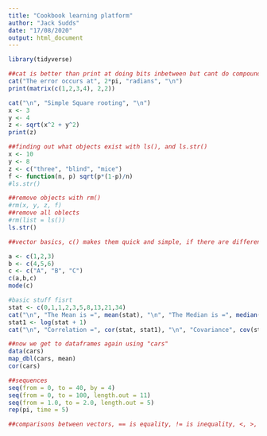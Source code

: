 ```yaml
---
title: "Cookbook learning platform"
author: "Jack Sudds"
date: "17/08/2020"
output: html_document
---
```

```r
library(tidyverse)

```

```r
##cat is better than print at doing bits inbetween but cant do compound functions like lists and matrices 
cat("The error occurs at", 2*pi, "radians", "\n")
print(matrix(c(1,2,3,4), 2,2))

cat("\n", "Simple Square rooting", "\n")
x <- 3
y <- 4
z <- sqrt(x^2 + y^2)
print(z)

##finding out what objects exist with ls(), and ls.str()
x <- 10
y <- 8
z <- c("three", "blind", "mice")
f <- function(n, p) sqrt(p*(1-p)/n)
#ls.str()

##remove objects with rm()
#rm(x, y, z, f)
##remove all oblects
#rm(list = ls())
ls.str()

##vector basics, c() makes them quick and simple, if there are different types then it accomodates by conversion, the mode() funtion can tell you what type sth is

a <- c(1,2,3)
b <- c(4,5,6)
c <- c("A", "B", "C")
c(a,b,c)
mode(c)
```

```r
#basic stuff fisrt
stat <- c(0,1,1,2,3,5,8,13,21,34)
cat("\n", "The Mean is =", mean(stat), "\n", "The Median is =", median(stat), "\n", "The Standard Deviaton is =", sd(stat), "\n", "The Variance is =", var(stat))
stat1 <- log(stat + 1)
cat("\n", "Correlation =", cor(stat, stat1), "\n", "Covariance", cov(stat, stat1), "\n")

##now we get to dataframes again using "cars"
data(cars)
map_dbl(cars, mean)
cor(cars)

##sequences
seq(from = 0, to = 40, by = 4)
seq(from = 0, to = 100, length.out = 11)
seq(from = 1.0, to = 2.0, length.out = 5)
rep(pi, time = 5)

##comparisons between vectors, == is equality, != is inequality, <, >, <=, & >= are the usual


```





